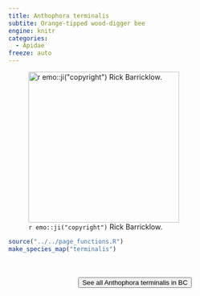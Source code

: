```yaml
---
title: Anthophora terminalis
subtite: Orange-tipped wood-digger bee
engine: knitr
categories:
  - Apidae
freeze: auto
---
```

![`r emo::ji("copyright")` Rick Barricklow.](https://inaturalist-open-data.s3.amazonaws.com/photos/319777585/large.jpeg){height=300}





```r
source("../../page_functions.R")
make_species_map("terminalis")
```
<br><br>
<center>


<a href="https://inaturalist.ca/observations?place_id=7085&subview=map&taxon_id=198854"><button type="button" class="btn btn-secondary">See all Anthophora terminalis in BC <i class="fa-solid fa-arrow-up-right-from-square"></i> </button></a>
</center>
